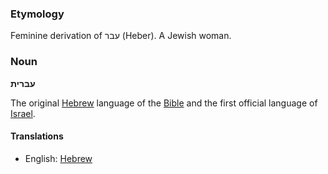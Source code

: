===Etymology===
Feminine derivation of עבר (Heber). A Jewish woman.

===Noun===
'''עברית'''

The original [[Hebrew]] language of the [[Bible]] and the first official language of [[Israel]].

====Translations====
*English: [[Hebrew]]